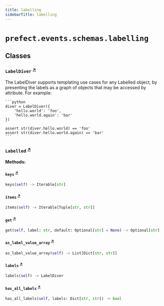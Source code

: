 ```yaml
---
title: labelling
sidebarTitle: labelling
---
```


# `prefect.events.schemas.labelling`

## Classes

### `LabelDiver` <sup><a href="https://github.com/PrefectHQ/prefect/blob/main/src/prefect/events/schemas/labelling.py#L6" target="_blank">↗</a></sup>


The LabelDiver supports templating use cases for any Labelled object, by
presenting the labels as a graph of objects that may be accessed by attribute.  For
example:

    ```python
    diver = LabelDiver({
        'hello.world': 'foo',
        'hello.world.again': 'bar'
    })

    assert str(diver.hello.world) == 'foo'
    assert str(diver.hello.world.again) == 'bar'
    ```


### `Labelled` <sup><a href="https://github.com/PrefectHQ/prefect/blob/main/src/prefect/events/schemas/labelling.py#L76" target="_blank">↗</a></sup>

**Methods:**

#### `keys` <sup><a href="https://github.com/PrefectHQ/prefect/blob/main/src/prefect/events/schemas/labelling.py#L77" target="_blank">↗</a></sup>

```python
keys(self) -> Iterable[str]
```

#### `items` <sup><a href="https://github.com/PrefectHQ/prefect/blob/main/src/prefect/events/schemas/labelling.py#L80" target="_blank">↗</a></sup>

```python
items(self) -> Iterable[Tuple[str, str]]
```

#### `get` <sup><a href="https://github.com/PrefectHQ/prefect/blob/main/src/prefect/events/schemas/labelling.py#L93" target="_blank">↗</a></sup>

```python
get(self, label: str, default: Optional[str] = None) -> Optional[str]
```

#### `as_label_value_array` <sup><a href="https://github.com/PrefectHQ/prefect/blob/main/src/prefect/events/schemas/labelling.py#L96" target="_blank">↗</a></sup>

```python
as_label_value_array(self) -> List[Dict[str, str]]
```

#### `labels` <sup><a href="https://github.com/PrefectHQ/prefect/blob/main/src/prefect/events/schemas/labelling.py#L100" target="_blank">↗</a></sup>

```python
labels(self) -> LabelDiver
```

#### `has_all_labels` <sup><a href="https://github.com/PrefectHQ/prefect/blob/main/src/prefect/events/schemas/labelling.py#L103" target="_blank">↗</a></sup>

```python
has_all_labels(self, labels: Dict[str, str]) -> bool
```
